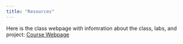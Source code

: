 ```yaml
---
title: "Resources"
---
```


Here is the class webpage with infomration about the class, labs, and project: [Course Webpage](https://hmc-e155.github.io/)